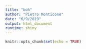 ```yaml
---
title: "boh"
author: "Pietro Monticone"
date: "6/9/2019"
output: html_document
runtime: shiny
---
```


```r
knitr::opts_chunk$set(echo = TRUE)
```

